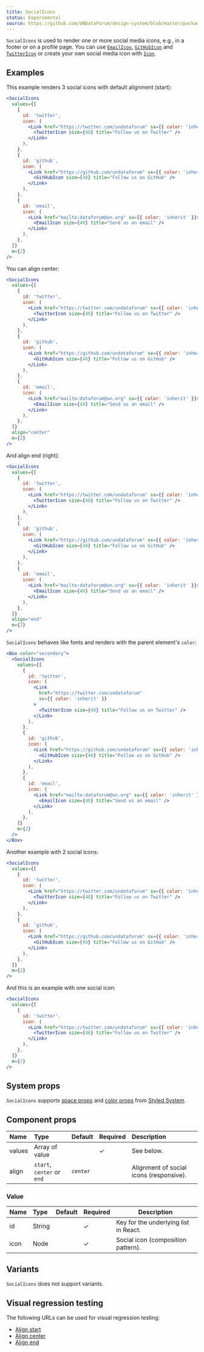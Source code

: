 ```yaml
---
title: SocialIcons
status: Experimental
source: https://github.com/UNDataForum/design-system/blob/master/packages/components/src/social-icons.js
---
```


`SocialIcons` is used to render one or more social media icons, e.g., in a
footer or on a profile page. You can use [`EmailIcon`](/components/email-icon),
[`GitHubIcon`](/components/github-icon) and
[`TwitterIcon`](/components/twitter-icon) or create your own social media icon
with [`Icon`](/components/icon).

## Examples

This example renders 3 social icons with default alignment (start):

```jsx live
<SocialIcons
  values={[
    {
      id: 'twitter',
      icon: (
        <Link href="https://twitter.com/undataforum" sx={{ color: 'inherit' }}>
          <TwitterIcon size={48} title="Follow us on Twitter" />
        </Link>
      ),
    },
    {
      id: 'github',
      icon: (
        <Link href="https://github.com/undataforum" sx={{ color: 'inherit' }}>
          <GitHubIcon size={48} title="Follow us on GitHub" />
        </Link>
      ),
    },
    {
      id: 'email',
      icon: (
        <Link href="mailto:dataforum@un.org" sx={{ color: 'inherit' }}>
          <EmailIcon size={48} title="Send us an email" />
        </Link>
      ),
    },
  ]}
  m={2}
/>
```

You can align center:

```jsx live
<SocialIcons
  values={[
    {
      id: 'twitter',
      icon: (
        <Link href="https://twitter.com/undataforum" sx={{ color: 'inherit' }}>
          <TwitterIcon size={48} title="Follow us on Twitter" />
        </Link>
      ),
    },
    {
      id: 'github',
      icon: (
        <Link href="https://github.com/undataforum" sx={{ color: 'inherit' }}>
          <GitHubIcon size={48} title="Follow us on GitHub" />
        </Link>
      ),
    },
    {
      id: 'email',
      icon: (
        <Link href="mailto:dataforum@un.org" sx={{ color: 'inherit' }}>
          <EmailIcon size={48} title="Send us an email" />
        </Link>
      ),
    },
  ]}
  align="center"
  m={2}
/>
```

And align end (right):

```jsx live
<SocialIcons
  values={[
    {
      id: 'twitter',
      icon: (
        <Link href="https://twitter.com/undataforum" sx={{ color: 'inherit' }}>
          <TwitterIcon size={48} title="Follow us on Twitter" />
        </Link>
      ),
    },
    {
      id: 'github',
      icon: (
        <Link href="https://github.com/undataforum" sx={{ color: 'inherit' }}>
          <GitHubIcon size={48} title="Follow us on GitHub" />
        </Link>
      ),
    },
    {
      id: 'email',
      icon: (
        <Link href="mailto:dataforum@un.org" sx={{ color: 'inherit' }}>
          <EmailIcon size={48} title="Send us an email" />
        </Link>
      ),
    },
  ]}
  align="end"
  m={2}
/>
```

`SocialIcons` behaves like fonts and renders with the parent element's `color`:

```jsx live
<Box color="secondary">
  <SocialIcons
    values={[
      {
        id: 'twitter',
        icon: (
          <Link
            href="https://twitter.com/undataforum"
            sx={{ color: 'inherit' }}
          >
            <TwitterIcon size={48} title="Follow us on Twitter" />
          </Link>
        ),
      },
      {
        id: 'github',
        icon: (
          <Link href="https://github.com/undataforum" sx={{ color: 'inherit' }}>
            <GitHubIcon size={48} title="Follow us on GitHub" />
          </Link>
        ),
      },
      {
        id: 'email',
        icon: (
          <Link href="mailto:dataforum@un.org" sx={{ color: 'inherit' }}>
            <EmailIcon size={48} title="Send us an email" />
          </Link>
        ),
      },
    ]}
    m={2}
  />
</Box>
```

Another example with 2 social icons:

```jsx live
<SocialIcons
  values={[
    {
      id: 'twitter',
      icon: (
        <Link href="https://twitter.com/undataforum" sx={{ color: 'inherit' }}>
          <TwitterIcon size={48} title="Follow us on Twitter" />
        </Link>
      ),
    },
    {
      id: 'github',
      icon: (
        <Link href="https://github.com/undataforum" sx={{ color: 'inherit' }}>
          <GitHubIcon size={48} title="Follow us on GitHub" />
        </Link>
      ),
    },
  ]}
  m={2}
/>
```

And this is an example with one social icon:

```jsx live
<SocialIcons
  values={[
    {
      id: 'twitter',
      icon: (
        <Link href="https://twitter.com/undataforum" sx={{ color: 'inherit' }}>
          <TwitterIcon size={48} title="Follow us on Twitter" />
        </Link>
      ),
    },
  ]}
  m={2}
/>
```

## System props

`SocialIcons` supports [space props](https://styled-system.com/api#space) and
[color props](https://styled-system.com/api#color) from
[Styled System](https://styled-system.com/).

## Component props

| Name   | Type                       | Default  | Required | Description                             |
| :----- | :------------------------- | :------- | :------- | :-------------------------------------- |
| values | Array of value             |          | ✓        | See below.                              |
| align  | `start`, `center` or `end` | `center` |          | Alignment of social icons (responsive). |

### Value

| Name | Type   | Default | Required | Description                           |
| :--- | :----- | :------ | :------- | ------------------------------------- |
| id   | String |         | ✓        | Key for the underlying list in React. |
| icon | Node   |         | ✓        | Social icon (composition pattern).    |

## Variants

`SocialIcons` does not support variants.

## Visual regression testing

The following URLs can be used for visual regression testing:

- [Align start](/social-icons/align-start)
- [Align center](/social-icons/align-center)
- [Align end](/social-icons/align-end)
